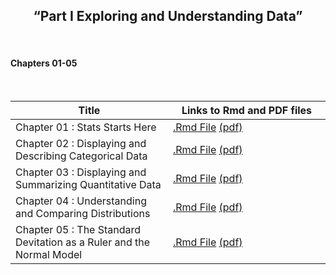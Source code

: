 <h2>
<center>
"Part I Exploring and Understanding Data"
</center>
</h2>


</br>
<h4><right>Chapters 01-05</right></h4>
</br>

Title  | Links to Rmd and PDF files
------------- | -------------
Chapter 01 : Stats Starts Here | <a href='files/Chapter01.Rmd'>.Rmd File</a> <a href='files/Chapter01.pdf'>(pdf)</a>
Chapter 02 : Displaying and Describing Categorical Data | <a href='files/Chapter02.Rmd'>.Rmd File</a> <a href='files/Chapter02.pdf'>(pdf)</a>
Chapter 03 : Displaying and Summarizing Quantitative Data | <a href='files/Chapter03.Rmd'>.Rmd File</a> <a href='files/Chapter03.pdf'>(pdf)</a>
Chapter 04 : Understanding and Comparing Distributions | <a href='files/Chapter04.Rmd'>.Rmd File</a> <a href='files/Chapter04.pdf'>(pdf)</a>
Chapter 05 : The Standard Devitation as a Ruler and the Normal Model | <a href='files/Chapter05.Rmd'>.Rmd File</a> <a href='files/Chapter05.pdf'>(pdf)</a>

